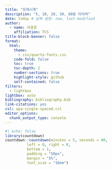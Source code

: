 ```yaml
---
title: "모래시계"
description: "5, 10, 20, 30, 60분 타이머"
date: today # 날짜 설정: now, last-modified
author:
  - name: 이광춘
    affiliation: TCS
title-block-banner: false
format:
  html:
    theme: 
      - css/quarto-fonts.css
    code-fold: false
    toc: true
    toc-depth: 2
    number-sections: true
    highlight-style: github    
    self-contained: false
filters:
  - lightbox
lightbox: auto
bibliography: bibliography.bib
link-citations: yes
csl: apa-single-spaced.csl
editor_options: 
  chunk_output_type: console
---
```




```r
#| echo: false
library(countdown)
countdown::countdown(minutes = 5, seconds = 00, 
          left = 0, right = 0,
          bottom = 1,
          padding = "50px",
          margin = "5%",
          font_size = "10em")
```

